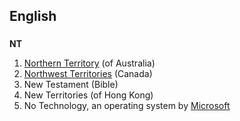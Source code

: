 ==English==
==={{initialism}}===
'''NT'''

#[[Northern Territory]] (of Australia)
#[[Northwest Territories]] (Canada)
# New Testament (Bible)
# New Territories (of Hong Kong)
# No Technology, an operating system by [[Microsoft]]